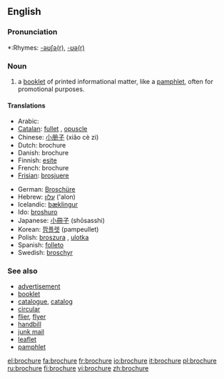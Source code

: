 ==English==
{{wikipedia}}

===Pronunciation===
*:Rhymes: [[Rhymes:English:-əʊʃə(r)|-əʊʃə(r)]], {{US}} [[Rhymes:English:-ʊə(r)|-ʊə(r)]]

=== Noun ===
{{en-noun}}

#a [[booklet]] of printed informational matter, like a [[pamphlet]], often for promotional purposes.

====Translations====
{{top}}
*Arabic: {{ARchar|[[إعلان]]}}
*[[Catalan]]: [[fullet]] {{m}}, [[opuscle]] {{m}}
*Chinese: [[小册子]] (xiǎo cè zi)
*Dutch: brochure
*Danish: brochure
*Finnish: [[esite]]
*French: brochure
*[[Frisian]]: [[brosjuere]]
{{mid}}
*German: [[Broschüre]] {{f}}
*Hebrew: [[עלון]] ('alon) {{m}}
*Icelandic: [[bæklingur]] {{m}}
*Ido: [[broshuro]]
*Japanese: [[小冊子]] (shōsasshi)
*Korean: [[팜플렛]] (pampeullet)
*Polish: [[broszura]] {{f}}, [[ulotka]] {{f}}
*Spanish: [[folleto]] {{m}}
*Swedish: [[broschyr]]
{{bottom}}

===See also===
*[[advertisement]]
*[[booklet]]
*[[catalogue]], [[catalog]]
*[[circular]]
*[[flier]], [[flyer]]
*[[handbill]]
*[[junk mail]]
*[[leaflet]]
*[[pamphlet]]

[[el:brochure]]
[[fa:brochure]]
[[fr:brochure]]
[[io:brochure]]
[[it:brochure]]
[[pl:brochure]]
[[ru:brochure]]
[[fi:brochure]]
[[vi:brochure]]
[[zh:brochure]]